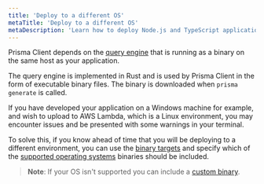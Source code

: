 ```yaml
---
title: 'Deploy to a different OS'
metaTitle: 'Deploy to a different OS'
metaDescription: 'Learn how to deploy Node.js and TypeScript applications that are using Prisma Client to a different operating system.'
---
```


<TopBlock title={frontMatter.title}>

Prisma Client depends on the [query engine](/orm/more/under-the-hood/engines) that is running as a binary on the same host as your application.

The query engine is implemented in Rust and is used by Prisma Client in the form of executable binary files. The binary is downloaded when `prisma generate` is called.

If you have developed your application on a Windows machine for example, and wish to upload to AWS Lambda, which is a Linux environment, you may encounter issues and be presented with some warnings in your terminal.

To solve this, if you know ahead of time that you will be deploying to a different environment, you can use the [binary targets](/orm/prisma-schema/overview/generators#binary-targets) and specify which of the [supported operating systems](/orm/reference/prisma-schema-reference#binarytargets-options) binaries should be included.

> **Note**: If your OS isn't supported you can include a [custom binary](/orm/more/under-the-hood/engines#using-custom-engine-libraries-or-binaries).

</TopBlock>
